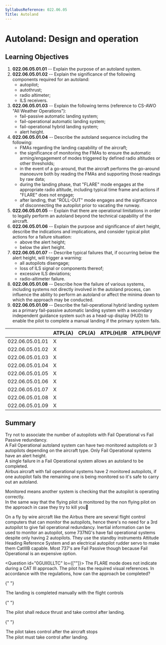 ```yaml
---
SyllabusReference: 022.06.05
Title: Autoland
---
```


# Autoland: Design and operation

## Learning Objectives

1.  **022.06.05.01.01** -- Explain the purpose of an autoland system.
2.  **022.06.05.01.02** -- Explain the significance of the following components
    required for an autoland:
    - autopilot;
    - autothrust;
    - radio altimeter;
    - ILS receivers.
3.  **022.06.05.01.03** -- Explain the following terms (reference to CS-AWO "All
    Weather Operations"):
    - fail-passive automatic landing system;
    - fail-operational automatic landing system;
    - fail-operational hybrid landing system;
    - alert height.
4.  **022.06.05.01.04** -- Describe the autoland sequence including the
    following:
    - FMAs regarding the landing capability of the aircraft;
    - the significance of monitoring the FMAs to ensure the automatic
      arming/engagement of modes triggered by defined radio altitudes or other
      thresholds;
    - in the event of a go-around, that the aircraft performs the go-around
      manoeuvre both by reading the FMAs and supporting those readings by raw
      data;
    - during the landing phase, that "FLARE" mode engages at the appropriate
      radio altitude, including typical time frame and actions if "FLARE" does
      not engage;
    - after landing, that "ROLL-OUT" mode engages and the significance of
      disconnecting the autopilot prior to vacating the runway.
5.  **022.06.05.01.05** -- Explain that there are operational limitations in
    order to legally perform an autoland beyond the technical capability of the
    aircraft.
6.  **022.06.05.01.06** -- Explain the purpose and significance of alert height,
    describe the indications and implications, and consider typical pilot actions
    for a failure situation:
    - above the alert height;
    - below the alert height.
7.  **022.06.05.01.07** -- Describe typical failures that, if occurring below the
    alert height, will trigger a warning:
    - all autopilots disengage;
    - loss of ILS signal or components thereof;
    - excessive ILS deviations;
    - radio-altimeter failure.
8.  **022.06.05.01.08** -- Describe how the failure of various systems, including
    systems not directly involved in the autoland process, can influence the
    ability to perform an autoland or affect the minima down to which the
    approach may be conducted.
9.  **022.06.05.01.09** -- Describe the fail-operational hybrid landing system as
    a primary fail-passive automatic landing system with a secondary independent
    guidance system such as a head-up display (HUD) to enable the pilot to
    complete a manual landing if the primary system fails.

|                 | ATPL(A) | CPL(A) | ATPL(H)/IR | ATPL(H)/VFR | CPL(H) | IR  | CBIR(A) |
| --------------- | ------- | ------ | ---------- | ----------- | ------ | --- | ------- |
| 022.06.05.01.01 | X       |        |            |             |        | X   |         |
| 022.06.05.01.02 | X       |        |            |             |        | X   |         |
| 022.06.05.01.03 | X       |        |            |             |        |     |         |
| 022.06.05.01.04 | X       |        |            |             |        |     |         |
| 022.06.05.01.05 | X       |        |            |             |        |     |         |
| 022.06.05.01.06 | X       |        |            |             |        |     |         |
| 022.06.05.01.07 | X       |        |            |             |        |     |         |
| 022.06.05.01.08 | X       |        |            |             |        |     |         |
| 022.06.05.01.09 | X       |        |            |             |        |     |         |

## Summary

Try not to associate the number of autopilots with Fail Operational vs Fail
Passive redundancy.\
A Fail Operational autoland system can have two monitored autopilots or 3
autopilots depending on the aircraft type. Only Fail Operational systems have an
alert height.\
A single failure in a Fail Operational system allows an autoland to be
completed.\
Airbus aircraft with fail operational systems have 2 monitored autopilots, if
one autopilot fails the remaining one is being monitored so it's safe to carry
out an autoland.

Monitored means another system is checking that the autopilot is operating
correctly.\
In the same way that the flying pilot is monitored by the non flying pilot on
the approach in case they try to kill you🤣

On a fly by wire aircraft like the Airbus there are several flight control
computers that can monitor the autopilots, hence there's no need for a 3rd
autopilot to give fail operational redundancy. Inertial information can be used
to monitor an autopilot, some 737NG's have fail operational systems despite only
having 2 autopilots. They use the standby instruments Attitude Heading Reference
System and an electrical autopilot rudder servo to make them CatIIIB capable.
Most 737's are Fail Passive though because Fail Operational is an expensive
option.

<Question id="0GUII0LLTC" lo={[""]}>
  <Text variant="oneCorrect">
    The FLARE mode does not indicate during a CAT III approach. The pilot has
    the required visual references. In accordance with the regulations, how can
    the approach be completed?
  </Text>

{" "}

<Option
  correct
  why="During the &#x22;FLARE&#x22; submode, if the mode does not engange the pilot is responsible for intervening."
>
  The landing is completed manually with the flight controls
</Option>

{" "}

<Option why="Too late, the plane already did a &#x22;rough landing&#x22;...">
  The pilot shall reduce thrust and take control after landing.
</Option>

{" "}

<Option why="Too late, the plane already did a &#x22;rough landing&#x22;...">
  The pilot takes control after the aircraft stops
</Option>

  <Option why="Too late, the plane already did a &#x22;rough landing&#x22;...">
    The pilot must take control after landing.
  </Option>
</Question>

